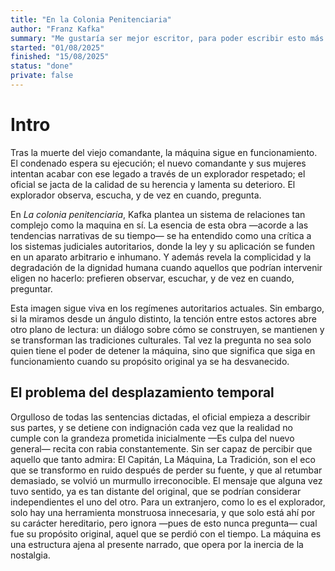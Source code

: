 ```yaml
---
title: "En la Colonia Penitenciaria"
author: "Franz Kafka"
summary: "Me gustaría ser mejor escritor, para poder escribir esto más rápido."
started: "01/08/2025"
finished: "15/08/2025"
status: "done"
private: false
---
```


# Intro

Tras la muerte del viejo comandante, la máquina sigue en funcionamiento. El condenado espera su ejecución; el nuevo comandante y sus mujeres intentan acabar con ese legado a través de un explorador respetado; el oficial se jacta de la calidad de su herencia y lamenta su deterioro. El explorador observa, escucha, y de vez en cuando, pregunta. 

En _La colonia penitenciaria_, Kafka plantea un sistema de relaciones tan complejo como la maquina en sí. La esencia de esta obra —acorde a las tendencias narrativas de su tiempo— se ha entendido como una crítica a los sistemas judiciales autoritarios, donde la ley y su aplicación se funden en un aparato arbitrario e inhumano. Y además revela la complicidad y la degradación de la dignidad humana cuando aquellos que podrían intervenir eligen no hacerlo: prefieren observar, escuchar, y de vez en cuando, preguntar.

Esta imagen sigue viva en los regímenes autoritarios actuales. Sin embargo, si la miramos desde un ángulo distinto, la tención entre estos actores abre otro plano de lectura: un diálogo sobre cómo se construyen, se mantienen y se transforman las tradiciones culturales. Tal vez la pregunta no sea solo quien tiene el poder de detener la máquina, sino que significa que siga en funcionamiento cuando su propósito original ya se ha desvanecido.

## El problema del desplazamiento temporal

Orgulloso de todas las sentencias dictadas, el oficial empieza a describir sus partes, y se detiene con indignación cada vez que la realidad no cumple con la grandeza prometida inicialmente —Es culpa del nuevo general— recita con rabia constantemente. Sin ser capaz de percibir que aquello que tanto admira: El Capitán, La Máquina, La Tradición, son el eco que se transformo en ruido después de perder su fuente, y que al retumbar demasiado, se volvió un murmullo irreconocible. El mensaje que alguna vez tuvo sentido, ya es tan distante del original, que se podrían considerar independientes el uno del otro. Para un extranjero, como lo es el explorador, solo hay una herramienta monstruosa innecesaria, y que solo está ahí por su carácter hereditario, pero ignora —pues de esto nunca pregunta— cual fue su propósito original, aquel que se perdió con el tiempo. La máquina es una estructura ajena al presente narrado, que opera por la inercia de la nostalgia.


<LoadingScreen message="🔨 Se sigue trabajando en este texto 🔨"/>
